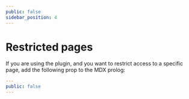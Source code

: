 ```yaml
---
public: false
sidebar_position: 4
---
```


# Restricted pages

If you are using the plugin, and you want to restrict access to a specific page,
add the following prop to the MDX prolog:

```yaml
---
public: false
---
```
